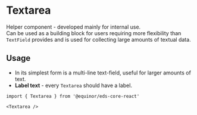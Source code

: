 
# Textarea

Helper component - developed mainly for internal use. <br />
Can be used as a building block for users requiring more flexibility than `TextField` provides and is used for collecting large amounts of textual data.

<Links 
    ariaUrl="https://www.w3.org/TR/wai-aria-1.1/#textbox"
    sourceUrl="https://github.com/equinor/design-system/blob/develop/packages/eds-core-react/src/components/Textarea/Textarea.tsx"
    npmUrl="https://www.npmjs.com/package/@equinor/eds-core-react"
/>

<Story id="inputs-textarea--introduction" />
<PropsTable />

## Usage

<ul>
    <li>In its simplest form is a multi-line text-field, useful for larger amounts of text.</li>
    <li><strong>Label text</strong> - every <code>Textarea</code> should have a label.</li>
</ul>

```tsx
import { Textarea } from '@equinor/eds-core-react'

<Textarea />
```